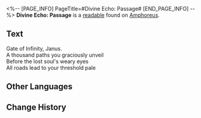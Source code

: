 <%-- [PAGE_INFO]
PageTitle=#Divine Echo: Passage#
[END_PAGE_INFO] --%>
{{Readable Infobox
|id           = 506
|partIds      = 190830
|title        = 
|image        = Item Divine Echo- Passage.png
|world        = Amphoreus
|parts        = 1
|author       = <!--to be added-->
|description  = A memory left by a Titan's Miracle. Only those who have received divine blessings can hear such holy resonance... Listen, the sanctuary opens its gates along the hidden path.
|part1        = Divine Echo: Passage
|source1      = {{cx|Source missing}}
|characters   = Janus
|factions     = 
}}
'''Divine Echo: Passage''' is a [[readable]] found on [[Amphoreus]].
<!--
==Location==
{{Map Embed|<map name>|<marker id>}}
-->
==Text==
Gate of Infinity, Janus.<br />
A thousand paths you graciously unveil<br />
Before the lost soul's weary eyes<br />
All roads lead to your threshold pale

<!--
==Trivia==
* 
-->
==Other Languages==
{{Other Languages
|en   = Divine Echo: Passage
|zhs  = 神性的回响：门径
|zht  = 神性的迴響：門徑
|ja   = 神性の反響：門と道
|ko   = 신성의 메아리: 통로
|es   = Eco divino: la Senda
|fr   = Écho divin&nbsp;: Passage
|ru   = Отголосок божественности: Врата
|th   = แว่วเสียงศักดิ์สิทธิ์: ทรวาร
|vi   = Tiếng Vọng Thần Tính: Cánh Cổng
|de   = Göttliches Echo: Tore
|id   = Gema Ilahi: Perjalanan
|pt   = Eco Divino: Passagem
}}

==Change History==
{{Change History|3.1}}
